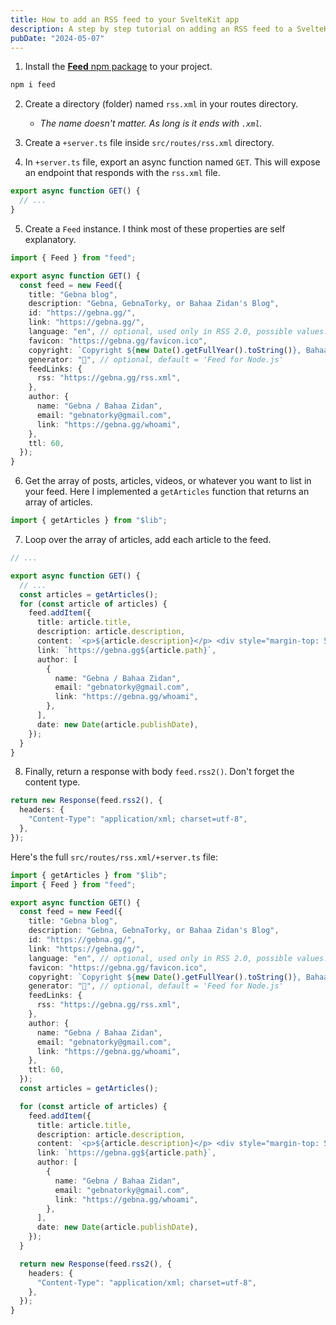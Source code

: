 ```yaml
---
title: How to add an RSS feed to your SvelteKit app
description: A step by step tutorial on adding an RSS feed to a SvelteKit project
pubDate: "2024-05-07"
---
```


1. Install the [**Feed** npm package](https://www.npmjs.com/package/feed) to your project.

```bash
npm i feed
```

2. Create a directory (folder) named `rss.xml` in your routes directory.

   - _The name doesn't matter. As long is it ends with `.xml`._

3. Create a `+server.ts` file inside `src/routes/rss.xml` directory.
4. In `+server.ts` file, export an async function named `GET`. This will expose an endpoint that responds with the `rss.xml` file.

```ts
export async function GET() {
  // ...
}
```

5. Create a `Feed` instance. I think most of these properties are self explanatory.

```ts
import { Feed } from "feed";

export async function GET() {
  const feed = new Feed({
    title: "Gebna blog",
    description: "Gebna, GebnaTorky, or Bahaa Zidan's Blog",
    id: "https://gebna.gg/",
    link: "https://gebna.gg/",
    language: "en", // optional, used only in RSS 2.0, possible values: http://www.w3.org/TR/REC-html40/struct/dirlang.html#langcodes
    favicon: "https://gebna.gg/favicon.ico",
    copyright: `Copyright ${new Date().getFullYear().toString()}, Bahaa Zidan / Gebna`,
    generator: "🍉", // optional, default = 'Feed for Node.js'
    feedLinks: {
      rss: "https://gebna.gg/rss.xml",
    },
    author: {
      name: "Gebna / Bahaa Zidan",
      email: "gebnatorky@gmail.com",
      link: "https://gebna.gg/whoami",
    },
    ttl: 60,
  });
}
```

6. Get the array of posts, articles, videos, or whatever you want to list in your feed. Here I implemented a `getArticles` function that returns an array of articles.

```ts
import { getArticles } from "$lib";
```

7. Loop over the array of articles, add each article to the feed.

```ts
// ...

export async function GET() {
  // ...
  const articles = getArticles();
  for (const article of articles) {
    feed.addItem({
      title: article.title,
      description: article.description,
      content: `<p>${article.description}</p> <div style="margin-top: 50px; font-style: italic;"> <strong><a href="https://gebna.gg${article.path}">Keep reading</a>.</strong> </div> <br /> <br />`,
      link: `https://gebna.gg${article.path}`,
      author: [
        {
          name: "Gebna / Bahaa Zidan",
          email: "gebnatorky@gmail.com",
          link: "https://gebna.gg/whoami",
        },
      ],
      date: new Date(article.publishDate),
    });
  }
}
```

8. Finally, return a response with body `feed.rss2()`. Don't forget the content type.

```ts
return new Response(feed.rss2(), {
  headers: {
    "Content-Type": "application/xml; charset=utf-8",
  },
});
```

Here's the full `src/routes/rss.xml/+server.ts` file:

```ts
import { getArticles } from "$lib";
import { Feed } from "feed";

export async function GET() {
  const feed = new Feed({
    title: "Gebna blog",
    description: "Gebna, GebnaTorky, or Bahaa Zidan's Blog",
    id: "https://gebna.gg/",
    link: "https://gebna.gg/",
    language: "en", // optional, used only in RSS 2.0, possible values: http://www.w3.org/TR/REC-html40/struct/dirlang.html#langcodes
    favicon: "https://gebna.gg/favicon.ico",
    copyright: `Copyright ${new Date().getFullYear().toString()}, Bahaa Zidan / Gebna`,
    generator: "🍉", // optional, default = 'Feed for Node.js'
    feedLinks: {
      rss: "https://gebna.gg/rss.xml",
    },
    author: {
      name: "Gebna / Bahaa Zidan",
      email: "gebnatorky@gmail.com",
      link: "https://gebna.gg/whoami",
    },
    ttl: 60,
  });
  const articles = getArticles();

  for (const article of articles) {
    feed.addItem({
      title: article.title,
      description: article.description,
      content: `<p>${article.description}</p> <div style="margin-top: 50px; font-style: italic;"> <strong><a href="https://gebna.gg${article.path}">Keep reading</a>.</strong> </div> <br /> <br />`,
      link: `https://gebna.gg${article.path}`,
      author: [
        {
          name: "Gebna / Bahaa Zidan",
          email: "gebnatorky@gmail.com",
          link: "https://gebna.gg/whoami",
        },
      ],
      date: new Date(article.publishDate),
    });
  }

  return new Response(feed.rss2(), {
    headers: {
      "Content-Type": "application/xml; charset=utf-8",
    },
  });
}
```
